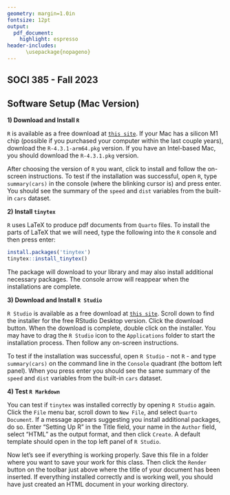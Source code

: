 ```yaml
---
geometry: margin=1.0in
fontsize: 12pt
output: 
  pdf_document:
    highlight: espresso
header-includes:
      \usepackage{nopageno}
---
```


## SOCI 385 - Fall 2023
## Software Setup (Mac Version)

**1) Download and Install `R`**

`R` is available as a free download at [`this site`](https://cran.r-project.org/bin/macosx/). If your Mac has a silicon M1 chip (possible if you purchased your computer within the last couple years), download the `R-4.3.1-arm64.pkg` version. If you have an Intel-based Mac, you should download the `R-4.3.1.pkg` version. 

After choosing the version of `R` you want, click to install and follow the on-screen instructions. To test if the installation was successful, open `R`, type `summary(cars)` in the console (where the blinking cursor is) and press enter. You should see the summary of the `speed` and `dist` variables from the built-in `cars` dataset.

**2) Install `tinytex`**

`R` uses LaTeX to produce pdf documents from `Quarto` files. To install the parts of LaTeX that we will need, type the following into the `R` console and then press enter:

```r
install.packages('tinytex')
tinytex::install_tinytex()
```

The package will download to your library and may also install additional necessary packages. The console arrow will reappear when the installations are complete.

**3) Download and Install `R Studio`**

`R Studio` is available as a free download at [`this site`](https://posit.co/download/rstudio-desktop/). Scroll down to find the installer for the free RStudio Desktop version. Click the download button. When the download is complete, double click on the installer. You may have to drag the `R Studio` icon to the `Applications` folder to start the installation process. Then follow any on-screen instructions.

To test if the installation was successful, open `R Studio` - not `R` - and type `summary(cars)` on the command line in the `Console` quadrant (the bottom left panel). When you press enter you should see the same summary of the `speed` and `dist` variables from the built-in `cars` dataset.

**4) Test `R Markdown`**

You can test if `tinytex` was installed correctly by opening `R Studio` again. Click the `File` menu bar, scroll down to `New File`, and select `Quarto Document`. If a message appears suggesting you install additional packages, do so. Enter "Setting Up R" in the Title field, your name in the `Author` field, select "HTML" as the output format, and then click `Create`. A default template should open in the top left panel of `R Studio`.

Now let's see if everything is working properly. Save this file in a folder where you want to save your work for this class. Then click the `Render` button on the toolbar just above where the title of your document has been inserted. If everything installed correctly and is working well, you should have just created an HTML document in your working directory.